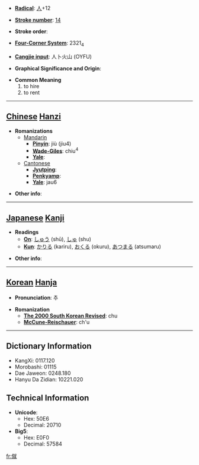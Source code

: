 * '''[[Wiktionary:Chinese radical index| Radical]]''': [[Wiktionary:Chinese radical index 人|人]]+12

* '''[[Wiktionary:Chinese total strokes index|Stroke number]]''': [[Wiktionary:Chinese total strokes index 14|14]]

* '''Stroke order''': 

* '''[[Wiktionary:Chinese four corner index|Four-Corner System]]''': 2321<sub>4</sub>

* '''[[Wiktionary:Chinese Cangjie index|Cangjie input]]''': 人卜火山 (OYFU)

* '''Graphical Significance and Origin''': 

* '''Common Meaning'''
*#to hire
*# to rent


----

== [[Chinese]] [[Hanzi]] ==

* '''Romanizations'''
** [[Mandarin]]
*** '''[[Pinyin]]''': jiù (jiu4)
*** '''[[Wade-Giles]]''': chiu<sup>4</sup>
*** '''[[Yale]]''': 
**[[Cantonese]]
***'''[[Jyutping]]''':
***'''[[Penkyamp]]''': 
***'''[[Yale]]''': jau6

* '''Other info''': 

----

== [[Japanese]] [[Kanji]] ==

* '''Readings'''
** '''[[On]]''': [[しゅう]] (shū), [[しゅ]] (shu)
** '''[[Kun]]''': [[かりる]] (kariru), [[おくる]] (okuru), [[あつまる]] (atsumaru)

* '''Other info''':  

----

== [[Korean]] [[Hanja]] ==

* '''Pronunciation''': 추

* '''Romanization'''
** '''[[The 2000 South Korean Revised Romanization|The 2000 South Korean Revised]]''': chu
** '''[[McCune-Reischauer]]''': ch'u

----

== Dictionary Information ==


* KangXi: 0117.120
* Morobashi: 01115
* Dae Jaweon: 0248.180
* Hanyu Da Zidian: 10221.020

== Technical Information ==

* '''Unicode''':
** Hex: 50E6
** Decimal: 20710
* '''Big5''':
** Hex: E0F0
** Decimal: 57584

[[fr:僦]]